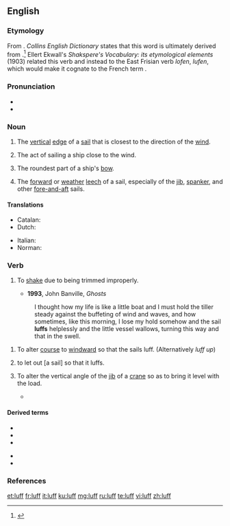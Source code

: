 ==English==

===Etymology===
From {{etyl|fro|en}} {{m|fro|lof}}. ''Collins English Dictionary'' states that this word is ultimately derived from {{etyl|dum|en}} {{m|dum|loef}}.<ref>{{R:Dictionary.com}}</ref> Ellert Ekwall's ''Shakspere's Vocabulary: its etymological elements'' (1903) related this verb and {{m|en|loof}} instead to the East Frisian<!--caution: has no code! frs is ambiguous, see BP discussion--> verb ''lofen'', ''lufen'', which would make it cognate to the French term {{m|fr|lover}}.

===Pronunciation===
* {{IPA|/lʌf/|lang=en}}
* {{rhymes|ʌf|lang=en}}

===Noun===
{{en-noun}}

# {{lb|en|nautical}} The [[vertical]] [[edge]] of a [[sail]] that is closest to the direction of the [[wind]].
#: {{ux|en|By easing the halyard, the '''luff''' of the sail was made to sag to leeward.}}
# {{lb|en|nautical}} The act of sailing a ship close to the wind.
# {{lb|en|nautical}} The roundest part of a ship's [[bow]].
# {{lb|en|nautical}} The [[forward]] or [[weather]] [[leech]] of a sail, especially of the [[jib]], [[spanker]], and other [[fore-and-aft]] sails.

====Translations====
{{trans-top|vertical edge of a sail}}
* Catalan: {{t|ca|orsa|f}}
* Dutch: {{t+|nl|loef|m}}
{{trans-mid}}
* Italian: {{t|it|inferitura|f}}
* Norman: {{t|nrf|lof|m}}
{{trans-bottom}}

{{trans-top|act of sailing close to the wind}}
{{trans-mid}}
{{trans-bottom}}

{{trans-top|roundest part of a ship's bow}}
{{trans-mid}}
{{trans-bottom}}

{{trans-top|forward or weather leech of a sail}}
{{trans-mid}}
{{trans-bottom}}

===Verb===
{{en-verb}}

# {{lb|en|nautical|of a sail|intransitive}} To [[shake]] due to being trimmed improperly.
#* '''1993''', John Banville, ''Ghosts''
#: I thought how my life is like a little boat and I must hold the tiller steady against the buffeting of wind and waves, and how sometimes, like this morning, I lose my hold somehow and the sail '''luffs''' helplessly and the little vessel wallows, turning this way and that in the swell.

# {{lb|en|nautical|of a boat|intransitive}} To alter [[course]] to [[windward]] so that the sails luff. (Alternatively ''luff up'')
# {{lb|en|nautical|transitive}} to let out [a sail] so that it luffs.
# {{lb|en|mechanical}} To alter the vertical angle of the [[jib]] of a [[crane]] so as to bring it level with the load.
#* {{quote-book
|year=1999
|author=Howard I. Shapiro, Jay P. Shapiro, Lawrence K. Shapiro
|title=Cranes and Derricks
|page=95
|isbn=0070578893
|url=http://books.google.com/books?id=_teKKLZrulIC
|passage=The tower is mounted on a slewing platform, which also carries the power plant and the counterweights, while the jib is supported and '''luffed''' by fixed pendant ropes.}}

====Derived terms====
{{der-top}}
* {{l|en|luff alee}}
* {{l|en|luffing crane}}
* {{l|en|luff round}}
{{der-mid}}
* {{l|en|luff tackle}}
* {{l|en|luff upon luff}}
{{der-bottom}}

===References===
<references/>

[[et:luff]]
[[fr:luff]]
[[it:luff]]
[[ku:luff]]
[[mg:luff]]
[[ru:luff]]
[[te:luff]]
[[vi:luff]]
[[zh:luff]]